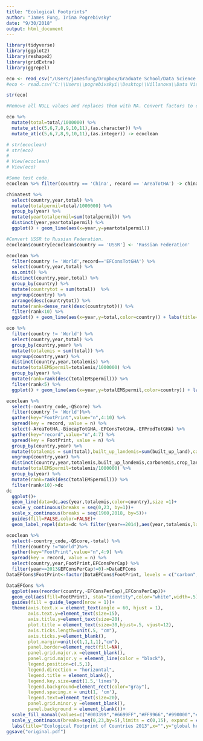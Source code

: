 ```yaml
---
title: "Ecological Footprints"
author: "James Fung, Irina Pogrebivsky"
date: "9/30/2018"
output: html_document
---
```


```r
library(tidyverse)
library(ggplot2)
library(reshape2)
library(gridExtra)
library(ggrepel)

eco <- read_csv("/Users/jamesfung/Dropbox/Graduate School/Data Science and Visualizations/Projects/Makeover Monday/Ecological Footprint/NFA 2018 Edition.csv")
#eco <- read.csv("C:\\Users\\pogrebivskyi\\Desktop\\Villanova\\Data Visualization\\NFA 2018 Edition.csv")

str(eco)
```

```r
#Remove all NULL values and replaces them with NA. Convert factors to characters.

eco %>%
  mutate(total=total/1000000) %>% 
  mutate_at(c(5,6,7,8,9,10,11),(as.character)) %>%
  mutate_at(c(5,6,7,8,9,10,11),(as.integer)) -> ecoclean

# str(ecoclean)
# str(eco)
#
# View(ecoclean)
# View(eco)
```

```r
#Some test code.
ecoclean %>% filter(country == 'China', record == 'AreaTotHA') -> chinatest

chinatest %>% 
  select(country,year,total) %>% 
  mutate(totalpermil=total/1000000) %>% 
  group_by(year) %>% 
  mutate(yeartotalpermil=sum(totalpermil)) %>% 
  distinct(year,yeartotalpermil) %>% 
  ggplot() + geom_line(aes(x=year,y=yeartotalpermil))
```


```r
#Convert USSR to Russian Federation.
ecoclean$country[ecoclean$country == 'USSR'] <- 'Russian Federation'

ecoclean %>% 
  filter(country != 'World',record=='EFConsTotGHA') %>%  
  select(country,year,total) %>% 
  na.omit() %>% 
  distinct(country,year,total) %>% 
  group_by(country) %>% 
  mutate(countrytot = sum(total))  %>%
  ungroup(country) %>% 
  arrange(desc(countrytot)) %>%
  mutate(rank=dense_rank(desc(countrytot))) %>% 
  filter(rank<10) %>%
  ggplot() + geom_line(aes(x=year,y=total,color=country)) + labs(title='Most Ecologically Impacting Countries',y='Total Emission per Million',x='Year') + scale_x_continuous(breaks = seq(1960,2018, by=5))

eco %>%
  filter(country != 'World') %>%
  select(country,year,total) %>%
  group_by(country,year) %>%
  mutate(totalemis = sum(total)) %>%
  ungroup(country,year) %>%
  distinct(country,year,totalemis) %>%
  mutate(totalEMSpermil=totalemis/1000000) %>%
  group_by(year) %>%
  mutate(rank=rank(desc(totalEMSpermil))) %>%
  filter(rank<5) %>%
  ggplot() + geom_line(aes(x=year,y=totalEMSpermil,color=country)) + labs(title='Most Ecologically Impacting Countries',y='Total Emission per Million',x='Year') + scale_x_continuous(breaks = seq(1960,2018, by=5))
```



```r
ecoclean %>% 
  select(-country_code,-QScore) %>% 
  filter(country != 'World')%>% 
  gather(key="FootPrint",value="n",4:10) %>% 
  spread(key = record, value = n) %>% 
  select(-AreaTotHA,-BiocapTotGHA,-EFConsTotGHA,-EFProdTotGHA) %>% 
  gather(key="record",value="n",4:7) %>% 
  spread(key = FootPrint, value = n) %>%
  group_by(country,year) %>% 
  mutate(totalemis = sum(total),built_up_landemis=sum(built_up_land),carbonemis=sum(carbon),crop_landemis=sum(crop_land),fishing_groundemis=sum(fishing_ground),forest_landemis=sum(forest_land),grazing_landemis=sum(grazing_land)) %>% 
  ungroup(country,year) %>% 
  distinct(country,year,totalemis,built_up_landemis,carbonemis,crop_landemis,fishing_groundemis,forest_landemis,grazing_landemis) %>% 
  mutate(totalEMSpermil=totalemis/1000000) %>% 
  group_by(year) %>%  
  mutate(rank=rank(desc(totalEMSpermil))) %>% 
  filter(rank<10)->dc
dc
  ggplot()+
  geom_line(data=dc,aes(year,totalemis,color=country),size =1)+
  scale_y_continuous(breaks = seq(0,23, by=1))+
  scale_x_continuous(breaks = seq(1960,2018, by=5))+
  guides(fill=FALSE,color=FALSE)+
  geom_label_repel(data=dc %>% filter(year==2014),aes(year,totalemis,label = country),nudge_x = 1,na.rm = TRUE)
```

```r
ecoclean %>% 
  select(-country_code,-QScore,-total) %>% 
  filter(country !="World")%>% 
  gather(key="FootPrint",value="n",4:9) %>% 
  spread(key = record, value = n) %>% 
  select(country,year,FootPrint,EFConsPerCap) %>%
  filter(year==2013&EFConsPerCap!=0)->DataEFCons
DataEFCons$FootPrint<-factor(DataEFCons$FootPrint, levels = c("carbon","fishing_ground","crop_land","built_up_land","forest_land","grazing_land"))

DataEFCons %>% 
  ggplot(aes(reorder(country,-EFConsPerCap),EFConsPerCap))+
  geom_col(aes(fill=FootPrint), stat="identity",color="white",width=.5)+
  guides(fill = guide_legend(nrow = 1))+
  theme(axis.text.x = element_text(angle = 60, hjust = 1),
        axis.text.y=element_text(size=15),
        axis.title.y=element_text(size=20),
        plot.title = element_text(size=30,hjust=.5, vjust=12),
        axis.ticks.length=unit(.5, "cm"),
        axis.ticks.y=element_blank(),
        plot.margin=unit(c(1,1,1,1),"cm"),
        panel.border=element_rect(fill=NA),
        panel.grid.major.x =element_blank(),
        panel.grid.major.y = element_line(color = "black"),
        legend.position=c(.5,1),
        legend.direction = "horizontal",
        legend.title = element_blank(),
        legend.key.size=unit(1.5,'lines'),
        legend.background=element_rect(color="gray"),
        legend.spacing.x = unit(1, 'cm'),
        legend.text=element_text(size=20),
        panel.grid.minor.y =element_blank(),
        panel.background = element_blank())+
  scale_fill_manual(values=c("#003399","#6699FF","#FF9966","#990000","#99CC99","#FFCC99"),labels = c("Carbon","Fishing Grounds","Crop Land","Built-up Land","Forest Products","Grazing Land"))+
  scale_y_continuous(breaks=seq(0,23,by=5),limits = c(0,15), expand = c(0,0))+
  labs(title="Ecological Footprint of Countries 2013",x="",y="global hectares per person")
ggsave("original.pdf")
```

